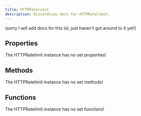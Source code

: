 ```yaml
---
title: HTTPRatelimit
description: DiscordLuau docs for HTTPRatelimit.
---
```

[//]: # (This file was automatically compiled through the Generator luau code under this repository)
[//]: # (if you want to edit the documentation of discord-luau, please write changes)
[//]: # (to the discord-luau repository itself, we extract the comments from discord-luau and translate)
[//]: # (them into markdown files that Nextra can interpret!)

(sorry I will add docs for this lol, just haven't got around to it yet!)

[//]: # (----- DOCUMENT PROPERTIES ----- )

## Properties

The HTTPRatelimit instance has no set properties!

[//]: # (----- DOCUMENT METHODS ----- )

## Methods

The HTTPRatelimit instance has no set methods!

[//]: # (----- DOCUMENT FUNCTIONS ----- )

## Functions

The HTTPRatelimit instance has no set functions!

